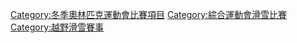 {{Commonscat|Cross-country skiing at the Olympics}}
[[Category:冬季奧林匹克運動會比賽項目|Category:冬季奧林匹克運動會比賽項目]]
[[Category:綜合運動會滑雪比賽|Category:綜合運動會滑雪比賽]]
[[Category:越野滑雪賽事|Category:越野滑雪賽事]]